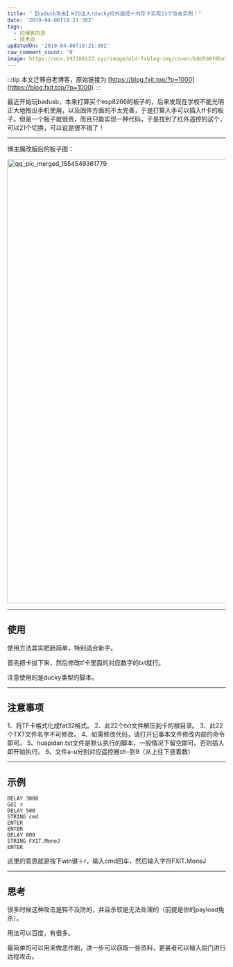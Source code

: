 ```yaml
---
title: "【badusb攻击】HID注入!ducky红外遥控＋内存卡实现21个攻击实例！"
date: '2019-04-06T19:21:38Z'
tags:
  - 旧博客内容
  - 技术向
updatedOn: '2019-04-06T19:21:38Z'
raw_comment_count: '0'
image: https://oss.192168123.xyz/image/old-fxblog-img/cover/b8d590f6be3b781e07eb46c3cddcdb22.jpg
---
```


:::tip
本文迁移自老博客，原始链接为 [https://blog.fxit.top/?p=1000](https://blog.fxit.top/?p=1000)
:::

最近开始玩badusb，本来打算买个esp8266的板子的，后来发现在学校不能光明正大地掏出手机使用，以及固件方面的不太完善，于是打算入手可以插入tf卡的板子。但是一个板子就很贵，而且只能实现一种代码，于是找到了红外遥控的这个，可以21个切换，可以说是很不错了！

<hr />

博主魔改版后的板子图：

<img  src="https://oss.192168123.xyz/image/old-fxblog-img/9129bd4122fe5832a282bc9d9ab6a900.jpg" alt="qq_pic_merged_1554549361779" width="576" height="1024" />

<hr />

## 使用
使用方法其实肥肠简单，特别适合新手。

首先把卡拔下来，然后修改tf卡里面的对应数字的txt就行。

注意使用的是ducky类型的脚本。

<hr />

## 注意事项
1、将TF卡格式化成fat32格式。
2、此22个txt文件解压到卡的根目录。
3、此22个TXT文件名字不可修改。
4、如需修改代码，请打开记事本文件修改内部的命令即可。
5、huapidan.txt文件是默认执行的脚本，一般情况下留空即可。否则插入即开始执行。
6、文件a-u分别对应遥控器ch-到9（从上往下竖着数）

<hr />

## 示例
```
DELAY 3000
GUI r
DELAY 500
STRING cmd
ENTER
ENTER
DELAY 800
STRING FXIT.MoneJ
ENTER
```
这里的意思就是按下win键＋r，输入cmd回车，然后输入字符FXIT.MoneJ

<hr />

## 思考
很多时候这种攻击是猝不及防的，并且杀软是无法处理的（前提是你的payload免杀）。

用法可以百度，有很多。

最简单的可以用来做恶作剧，进一步可以窃取一些资料，更甚者可以植入后门进行远程攻击。
